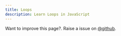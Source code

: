 ```yaml
---
title: Loops
description: Learn Loops in JavaScript
---
```


<Callout>

Want to improve this page?. Raise a issue on [@github](https://github.com/FrontendFreaks/Official-Website).
</Callout>